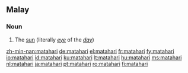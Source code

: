 ==Malay==

===Noun===
{{infl|ms|noun}}

# The [[sun]] (literally ''[[eye]]'' of the ''[[day]]'')

[[zh-min-nan:matahari]]
[[de:matahari]]
[[el:matahari]]
[[fr:matahari]]
[[fy:matahari]]
[[io:matahari]]
[[id:matahari]]
[[ku:matahari]]
[[lt:matahari]]
[[hu:matahari]]
[[ms:matahari]]
[[nl:matahari]]
[[ja:matahari]]
[[pt:matahari]]
[[ro:matahari]]
[[fi:matahari]]